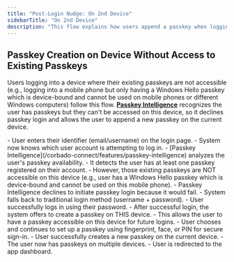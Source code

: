 ```yaml
---
title: "Post-Login Nudge: On 2nd Device"
sidebarTitle: "On 2nd Device"
description: "This flow explains how users append a passkey when logging into a device that cannot access their existing passkeys. Passkey Intelligence declines passkey login and the user creates a new passkey on this device."
---
```



## Passkey Creation on Device Without Access to Existing Passkeys

Users logging into a device where their existing passkeys are not accessible (e.g., logging into a mobile phone but only having a Windows Hello passkey which is device-bound and cannot be used on mobile phones or different Windows computers) follow this flow. **[Passkey Intelligence](/corbado-connect/features/passkey-intelligence)** recognizes the user has passkeys but they can't be accessed on this device, so it declines passkey login and allows the user to append a new passkey on the current device.

<Tabs>
<Tab title="macOS">
    <ToolingFrame 
        imageURL="/images/authentication-flow/web-app/desktop/append-on-second-device-macos.png"
        caption="macOS passkey append on new device"
        imageName="append-on-second-device-macos.png"
    />
  </Tab>

<Tab title="Windows">
    <ToolingFrame
        imageURL="/images/authentication-flow/web-app/desktop/append-on-second-device-windows.png"
        caption="Windows passkey append on new device"
        imageName="append-on-second-device-windows.png"
    />
</Tab>
<Tab title="iOS">
    <ToolingFrame
        imageURL="/images/authentication-flow/web-app/mobile/append-on-second-device-ios.png"
        caption="iOS passkey append on new device"
        imageName="append-on-second-device-ios.png"
    />
</Tab>

  <Tab title="Android">
    <ToolingFrame 
        imageURL="/images/authentication-flow/web-app/mobile/append-on-second-device-android.png"
        caption="Android passkey append on new device"
        imageName="append-on-second-device-android.png"
    />
  </Tab>
</Tabs>


<Steps>
    <Step title="User enters identifier">
        - User enters their identifier (email/username) on the login page.
        - System now knows which user account is attempting to log in.
    </Step>
    <Step title="Passkey Intelligence analyzes and declines passkey login">
        - [Passkey Intelligence](/corbado-connect/features/passkey-intelligence) analyzes the user's passkey availability.
        - It detects the user has at least one passkey registered on their account.
        - However, those existing passkeys are NOT accessible on this device (e.g., user has a Windows Hello passkey which is device-bound and cannot be used on this mobile phone).
        - Passkey Intelligence declines to initiate passkey login because it would fail.
    </Step>
    <Step title="Fallback to traditional login method">
        - System falls back to traditional login method (username + password).
        - User successfully logs in using their password.
    </Step>
    <Step title="Passkey append initiates on current device">
        - After successful login, the system offers to create a passkey on THIS device.
        - This allows the user to have a passkey accessible on this device for future logins.
    </Step>
    <Step title="OS-native biometric modal appears">
        - User chooses and continues to set up a passkey using fingerprint, face, or PIN for secure sign-in.
    </Step>
    <Step title="Passkey creation successful">
        - User successfully creates a new passkey on the current device.
        - The user now has passkeys on multiple devices.
    </Step>
    <Step title="Redirection to app dashboard">
        - User is redirected to the app dashboard.
    </Step>

</Steps>
